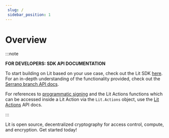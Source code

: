 ```yaml
--- 
 slug: /
 sidebar_position: 1
--- 
```


# Overview

:::note

**FOR DEVELOPERS: SDK API DOCUMENTATION**

To start building on Lit based on your use case, check out the Lit SDK [here](/SDK/intro.mdx). For an in-depth understanding of the functionality provided, check out the [Serrano branch API docs](https://serrano-sdk-docs.litprotocol.com/#welcome). 

For references to [programmatic signing](/coreConcepts/LitActionsAndPKPs/intro.md) and the Lit Actions functions which can be accessed inside a Lit Action via the `Lit.Actions` object, use the [Lit Actions](http://actions-docs.litprotocol.com/) API docs.

:::

Lit is open source, decentralized cryptography for access control, compute, and encryption.
Get started today!

<QuickStartSection title="Quick Start"></QuickStartSection>
<CoreConceptsSection title="Core Concepts"></CoreConceptsSection>
<LearnCodeSection title="Learn through Code"></LearnCodeSection>
<EcosystemSection title="Explore the Lit Ecosystem"></EcosystemSection>
